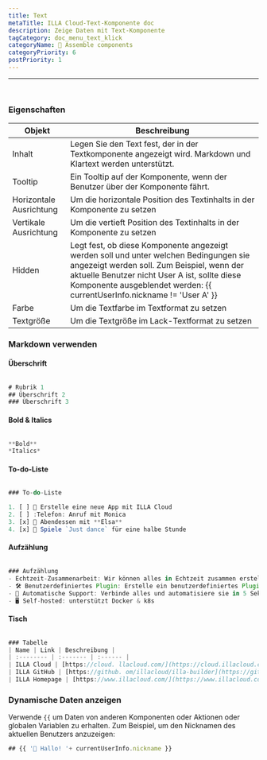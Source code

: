 ```yaml
---
title: Text
metaTitle: ILLA Cloud-Text-Komponente doc
description: Zeige Daten mit Text-Komponente
tagCategory: doc_menu_text_klick
categoryName: 🧬 Assemble components
categoryPriority: 6
postPriority: 1
---
```


* * *

## <Heading hidden>Text</Heading>

<img src='https://cdn.illacloud.com/official-website/img/docs/assemble/text1.png' alt="" />

### Eigenschaften

| Objekt                  | Beschreibung                                                                                                                                                                                                                                                     |
| ----------------------- | ---------------------------------------------------------------------------------------------------------------------------------------------------------------------------------------------------------------------------------------------------------------- |
| Inhalt                  | Legen Sie den Text fest, der in der Textkomponente angezeigt wird. Markdown und Klartext werden unterstützt.                                                                                                                                                     |
| Tooltip                 | Ein Tooltip auf der Komponente, wenn der Benutzer über der Komponente fährt.                                                                                                                                                                                     |
| Horizontale Ausrichtung | Um die horizontale Position des Textinhalts in der Komponente zu setzen                                                                                                                                                                                          |
| Vertikale Ausrichtung   | Um die vertieft Position des Textinhalts in der Komponente zu setzen                                                                                                                                                                                             |
| Hidden                  | Legt fest, ob diese Komponente angezeigt werden soll und unter welchen Bedingungen sie angezeigt werden soll. Zum Beispiel, wenn der aktuelle Benutzer nicht User A ist, sollte diese Komponente ausgeblendet werden: {{ currentUserInfo.nickname != 'User A' }} |
| Farbe                   | Um die Textfarbe im Textformat zu setzen                                                                                                                                                                                                                         |
| Textgröße               | Um die Textgröße im Lack-Textformat zu setzen                                                                                                                                                                                                                    |

### Markdown verwenden

#### Überschrift

<img src='https://cdn.illacloud.com/official-website/img/docs/assemble/text2.png' alt="" />

```jsx
# Rubrik 1
## Überschrift 2
### Überschrift 3
```

#### Bold & Italics

<img src='https://cdn.illacloud.com/official-website/img/docs/assemble/text3.png' alt="" />

```jsx
**Bold**
*Italics*
```

#### To-do-Liste

<img src='https://cdn.illacloud.com/official-website/img/docs/assemble/text4.png' alt="" />

```jsx
### To-do-Liste

1. [ ] 🚀 Erstelle eine neue App mit ILLA Cloud
2. [ ] :Telefon: Anruf mit Monica
3. [x] 🍷 Abendessen mit **Elsa**
4. [x] 💃 Spiele `Just dance` für eine halbe Stunde
```

#### Aufzählung

<img src='https://cdn.illacloud.com/official-website/img/docs/assemble/text5.png' alt="" />

```jsx
### Aufzählung
- Echtzeit-Zusammenarbeit: Wir können alles in Echtzeit zusammen erstellen.
- 🛠️ Benutzerdefiniertes Plugin: Erstelle ein benutzerdefiniertes Plugin, um das zu tun, was du willst.
- 🤖 Automatische Support: Verbinde alles und automatisiere sie in 5 Sekunden.
- 🖥️ Self-hosted: unterstützt Docker & k8s
```

#### Tisch

<img src='https://cdn.illacloud.com/official-website/img/docs/assemble/text6.png' alt="" />

```jsx
### Tabelle
| Name | Link | Beschreibung |
| :-------- | :------- | :------ |
| ILLA Cloud | [https://cloud. llacloud.com/](https://cloud.illacloud.com/) |Build apps on ILLA Cloud|
| ILLA GitHub | [https://github. om/illacloud/illa-builder](https://github.com/illacloud/illa-builder) |Star uns auf GitHub|
| ILLA Homepage | [https://www.illacloud.com/](https://www.illacloud.com/) |ILLA Cloud Offical website
```

### Dynamische Daten anzeigen

Verwende `{{` um Daten von anderen Komponenten oder Aktionen oder globalen Variablen zu erhalten. Zum Beispiel, um den Nicknamen des aktuellen Benutzers anzuzeigen:

```jsx
## {{ '👋 Hallo! '+ currentUserInfo.nickname }}
```
